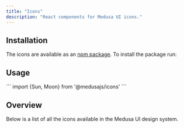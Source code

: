 ```yaml
---
title: "Icons"
description: "React components for Medusa UI icons."
---
```


## Installation

The icons are available as an [npm package](https://www.npmjs.com/package/@medusajs/icons). To install the package run:

<PackageInstall packageName="@medusajs/icons" />

## Usage

<Snippet>
```
import {Sun, Moon} from '@medusajs/icons'
```
</Snippet>

## Overview

Below is a list of all the icons available in the Medusa UI design system.

<IconSearch />